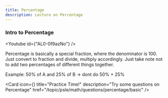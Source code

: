 ```yaml
---
title: Percentage
description: Lecture on Percentage
---
```




### Intro to Percentage

<Youtube id={"AL0-0f9azNo"} />

Percentage is basically a special fraction, where the denominator is 100. Just convert to fraction and divide, multiply accordingly. Just take note not to add two percentages of different things together.

Example: 50% of A and 25% of B -> dont do 50% + 25%

<Cards>

<Card
  icon={<FileQuestion />}
  title="Practice Time!"
  description="Try some questions on Percentage"
  href="/topic/psle/math/questions/percentage/basic"
/>
</Cards>
